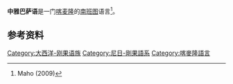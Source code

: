 {{Infobox language
|name=中雅巴萨语
|nativename=
|states={{CMR}}
|ethnicity=[[雅巴萨人|雅巴萨]]
|speakers=14,000
|date=1982–1994
|ref=e17
|familycolor=Niger-Congo
|fam2=[[大西洋-刚果语族|大西洋-刚果]]
|fam3=[[贝努埃–刚果语族|贝努埃–刚果]]
|fam4=[[南班图语族|南班图]]
|fam5=[[穆巴姆语族|穆巴姆]]
|fam6=雅巴萨语
|lc1=ekm|ld1=厄里普语
|lc2=mmu|ld2=穆阿拉语
|lc3=yav|ld3=洋卞语
|guthrie=A.62
}}

'''中雅巴萨语'''是一门[[喀麦隆|喀麦隆]]的[[南班图语族|南班图]]语言<ref>Maho (2009)</ref>。

==参考资料==
{{Reflist}}

{{语言学小作品}}

[[Category:大西洋-刚果语族|Category:大西洋-刚果语族]]
[[Category:尼日-剛果語系|Category:尼日-剛果語系]]
[[Category:喀麥隆語言|Category:喀麥隆語言]]